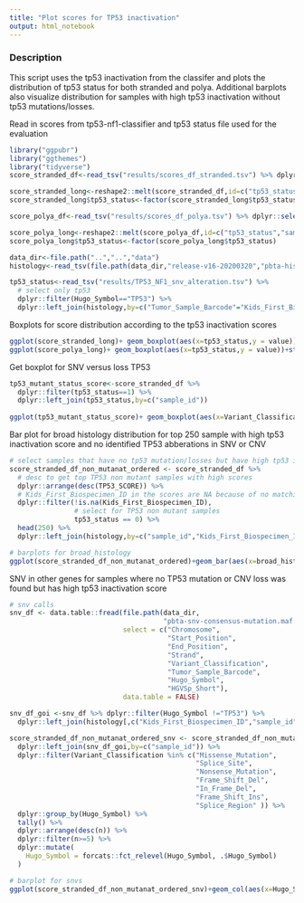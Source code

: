 ```yaml
---
title: "Plot scores for TP53 inactivation"
output: html_notebook
---
```


### Description
This script uses the tp53 inactivation from the classifer
and plots the distribution of tp53 status for both stranded and polya.
Additional barplots also visualize distribution for samples with high
tp53 inactivation without tp53 mutations/losses.


Read in scores from tp53-nf1-classifier and tp53 status file used for the evaluation
```r
library("ggpubr")
library("ggthemes")
library("tidyverse")
score_stranded_df<-read_tsv("results/scores_df_stranded.tsv") %>% dplyr::select("TP53_SCORE","tp53_status","sample_id","Kids_First_Biospecimen_ID","Kids_First_Participant_ID") %>% unique()

score_stranded_long<-reshape2::melt(score_stranded_df,id=c("tp53_status","sample_id","Kids_First_Biospecimen_ID","Kids_First_Participant_ID")) 
score_stranded_long$tp53_status<-factor(score_stranded_long$tp53_status)

score_polya_df<-read_tsv("results/scores_df_polya.tsv") %>% dplyr::select("TP53_SCORE","tp53_status","sample_id","Kids_First_Biospecimen_ID","Kids_First_Participant_ID") %>% unique()

score_polya_long<-reshape2::melt(score_polya_df,id=c("tp53_status","sample_id","Kids_First_Biospecimen_ID","Kids_First_Participant_ID")) 
score_polya_long$tp53_status<-factor(score_polya_long$tp53_status)

data_dir<-file.path("..","..","data")
histology<-read_tsv(file.path(data_dir,"release-v16-20200320","pbta-histologies.tsv"))

tp53_status<-read_tsv("results/TP53_NF1_snv_alteration.tsv") %>%
  # select only tp53
  dplyr::filter(Hugo_Symbol=="TP53") %>%
  dplyr::left_join(histology,by=c("Tumor_Sample_Barcode"="Kids_First_Biospecimen_ID"))
```

Boxplots for score distribution according to the tp53 inactivation scores
```r
ggplot(score_stranded_long)+ geom_boxplot(aes(x=tp53_status,y = value))+stat_compare_means(aes(x=tp53_status,y = value))+ggtitle("stranded")+theme_bw()
ggplot(score_polya_long)+ geom_boxplot(aes(x=tp53_status,y = value))+stat_compare_means(aes(x=tp53_status,y = value))+ggtitle("polya")+theme_bw()
```

Get boxplot for SNV versus loss TP53 
```r
tp53_mutant_status_score<-score_stranded_df %>%
  dplyr::filter(tp53_status==1) %>%
  dplyr::left_join(tp53_status,by=c("sample_id"))
 
ggplot(tp53_mutant_status_score)+ geom_boxplot(aes(x=Variant_Classification ,y = TP53_SCORE))+stat_compare_means(aes(x=Variant_Classification ,y = TP53_SCORE))+theme_bw()+ggtitle("Distribution of scores across abberations")+theme(axis.text.x = element_text(angle=60))
```


Bar plot for broad histology distribution for top 250 sample with
high tp53 inactivation score and no identified TP53 abberations in
SNV or CNV
```r
# select samples that have no tp53 mutation/losses but have high tp53 inactivation score 
score_stranded_df_non_mutanat_ordered <- score_stranded_df %>%
  # desc to get top TP53 non mutant samples with high scores
  dplyr::arrange(desc(TP53_SCORE)) %>%
  # Kids_First_Biospecimen_ID in the scores are NA because of no matching SNV samples
  dplyr::filter(!is.na(Kids_First_Biospecimen_ID),
                # select for TP53 non mutant samples
                tp53_status == 0) %>%
  head(250) %>%
  dplyr::left_join(histology,by=c("sample_id","Kids_First_Biospecimen_ID","Kids_First_Participant_ID"))

# barplots for broad_histology
ggplot(score_stranded_df_non_mutanat_ordered)+geom_bar(aes(x=broad_histology))+theme(axis.text.x = element_text(angle=90))+coord_flip()+ylab("count")+xlab("broad_histology")+theme_bw()+ggtitle("Distribution of broad histology of TP53 non-mutant samples with high scores  ")

```

SNV in other genes for samples where no TP53 mutation or CNV loss 
was found but has high tp53 inactivation score
```r
# snv calls
snv_df <- data.table::fread(file.path(data_dir,
                                      "pbta-snv-consensus-mutation.maf.tsv.gz"),
                            select = c("Chromosome",
                                       "Start_Position",
                                       "End_Position",
                                       "Strand",
                                       "Variant_Classification",
                                       "Tumor_Sample_Barcode",
                                       "Hugo_Symbol",
                                       "HGVSp_Short"),
                            data.table = FALSE)

snv_df_goi <-snv_df %>% dplyr::filter(Hugo_Symbol !="TP53") %>%
  dplyr::left_join(histology[,c("Kids_First_Biospecimen_ID","sample_id")],by=c("Tumor_Sample_Barcode"="Kids_First_Biospecimen_ID")) 

score_stranded_df_non_mutanat_ordered_snv <- score_stranded_df_non_mutanat_ordered %>%
  dplyr::left_join(snv_df_goi,by=c("sample_id")) %>%
  dplyr::filter(Variant_Classification %in% c("Missense_Mutation",
                                              "Splice_Site",
                                              "Nonsense_Mutation",
                                              "Frame_Shift_Del",
                                              "In_Frame_Del",
                                              "Frame_Shift_Ins",
                                              "Splice_Region" )) %>%
  dplyr::group_by(Hugo_Symbol) %>%
  tally() %>%
  dplyr::arrange(desc(n)) %>%
  dplyr::filter(n>=5) %>%
  dplyr::mutate(
    Hugo_Symbol = forcats::fct_relevel(Hugo_Symbol, .$Hugo_Symbol)
  )

# barplot for snvs
ggplot(score_stranded_df_non_mutanat_ordered_snv)+geom_col(aes(x=Hugo_Symbol,y=n))+theme(axis.text.x = element_text(angle=90))+coord_flip()+ylab("count")+xlab("broad_histology")+theme_bw()+ggtitle("Distribution of mutated genes in TP53 non-mutant samples with high scores ")


```


